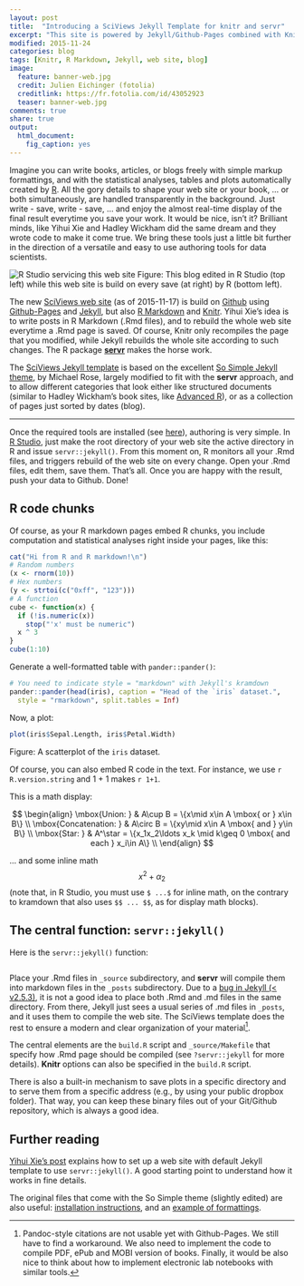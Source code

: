 ```yaml
---
layout: post
title:  "Introducing a SciViews Jekyll Template for knitr and servr"
excerpt: "This site is powered by Jekyll/Github-Pages combined with Knitr/R Markdown. The template allows to combine articles, books and blogs."
modified: 2015-11-24
categories: blog
tags: [Knitr, R Markdown, Jekyll, web site, blog]
image:
  feature: banner-web.jpg
  credit: Julien Eichinger (fotolia)
  creditlink: https://fr.fotolia.com/id/43052923
  teaser: banner-web.jpg
comments: true
share: true
output: 
  html_document: 
    fig_caption: yes
---
```


Imagine you can write books, articles, or blogs freely with simple markup formattings, and with the statistical analyses, tables and plots automatically created by [R](http://www.r-project.org). All the gory details to shape your web site or your book, ... or both simultaneously, are handled transparently in the background. Just write - save, write - save, ... and enjoy the almost real-time display of the final result everytime you save your work. It would be nice, isn't it? Brilliant minds, like Yihui Xie and Hadley Wickham did the same dream and they wrote code to make it come true. We bring these tools just a little bit further in the direction of a versatile and easy to use authoring tools for data scientists.

![R Studio servicing this web site](http://tinyurl.com/sciviews/jekyll/2015-11-17-The-SciViews-Jekyll-Template/RStudioServr.png)
Figure: This blog edited in R Studio (top left) while this web site is build on every save (at right) by R (bottom left).

The new [SciViews web site](http://www.sciviews.org) (as of 2015-11-17) is build on [Github](https://github.com) using [Github-Pages](https://pages.github.com) and [Jekyll](https://jekyllrb.com), but also [R Markdown](http://rmarkdown.rstudio.com) and [Knitr](http://yihui.name/knitr/). Yihui Xie's idea is to write posts in R Markdown (.Rmd files), and to rebuild the whole web site everytime a .Rmd page is saved. Of course, Knitr only recompiles the page that you modified, while Jekyll rebuilds the whole site according to such changes. The R package [**servr**](https://github.com/yihui/servr) makes the horse work.

The [SciViews Jekyll template](https://github.com/SciViews/SciViews.github.io) is based on the excellent [So Simple Jekyll theme](https://github.com/mmistakes/so-simple-theme), by Michael Rose, largely modified to fit with the **servr** approach, and to allow different categories that look either like structured documents (similar to Hadley Wickham's book sites, like [Advanced R](http://adv-r.had.co.nz)), or as a collection of pages just sorted by dates (blog).

----

Once the required tools are installed (see [here](http://www.r-bloggers.com/blogging-with-rmarkdown-knitr-and-jekyll/)), authoring is very simple. In [R Studio](https://www.rstudio.com), just make the root directory of your web site the active directory in R and issue `servr::jekyll()`. From this moment on, R monitors all your .Rmd files, and triggers rebuild of the web site on every change. Open your .Rmd files, edit them, save them. That's all. Once you are happy with the result, push your data to Github. Done!

## R code chunks

Of course, as your R markdown pages embed R chunks, you include computation and statistical analyses right inside your pages, like this:

```r
cat("Hi from R and R markdown!\n")
# Random numbers
(x <- rnorm(10))
# Hex numbers
(y <- strtoi(c("0xff", "123")))
# A function
cube <- function(x) {
  if (!is.numeric(x))
    stop("'x' must be numeric")
  x ^ 3
}
cube(1:10)
```

Generate a well-formatted table with `pander::pander()`:

```r
# You need to indicate style = "markdown" with Jekyll's kramdown
pander::pander(head(iris), caption = "Head of the `iris` dataset.",
  style = "rmarkdown", split.tables = Inf)
```

Now, a plot:

```r
plot(iris$Sepal.Length, iris$Petal.Width)
```
Figure: A scatterplot of the `iris` dataset.

Of course, you can also embed R code in the text. For instance, we use `r R.version.string` and 1 + 1 makes `r 1+1`.

This is a math display:

$$
\begin{align}
\mbox{Union: } & A\cup B = \{x\mid x\in A \mbox{ or } x\in B\} \\
\mbox{Concatenation: } & A\circ B  = \{xy\mid x\in A \mbox{ and } y\in B\} \\
\mbox{Star: } & A^\star  = \{x_1x_2\ldots x_k \mid  k\geq 0 \mbox{ and each } x_i\in A\} \\
\end{align}
$$

... and some inline math $$x^2 + \alpha_2$$ (note that, in R Studio, you must use `$ ...$` for inline math, on the contrary to kramdown that also uses `$$ ... $$`, as for display math blocks).


## The central function: `servr::jekyll()`

Here is the `servr::jekyll()` function:

```r
```

Place your .Rmd files in `_source` subdirectory, and **servr** will compile them into markdown files in the `_posts` subdirectory. Due to a [bug in Jekyll (< v2.5.3)](https://github.com/jekyll/jekyll/pull/3147), it is not a good idea to place both .Rmd and .md files in the same directory. From there, Jekyll just sees a usual series of .md files in `_posts`, and it uses them to compile the web site. The SciViews template does the rest to ensure a modern and clear organization of your material[^1].

[^1]: Pandoc-style citations are not usable yet with Github-Pages. We still have to find a workaround. We also need to implement the code to compile PDF, ePub and MOBI version of books. Finally, it would be also nice to think about how to implement electronic lab notebooks with similar tools.

The central elements are the `build.R` script and `_source/Makefile` that specify how .Rmd page should be compiled (see `?servr::jekyll` for more details). **Knitr** options can also be specified in the `build.R` script.

There is also a built-in mechanism to save plots in a specific directory and to serve them from a specific address (e.g., by using your public dropbox folder). That way, you can keep these binary files out of your Git/Github repository, which is always a good idea.

## Further reading

[Yihui Xie's post](http://yihui.name/knitr-jekyll/2014/09/jekyll-with-knitr.html) explains how to set up a web site with default Jekyll template to use `servr::jekyll()`. A good starting point to understand how it works in fine details.

The original files that come with the So Simple theme (slightly edited) are also useful: [installation instructions](../../theme-setup/), and an [example of formattings](../../theme-setup/sample.html).
